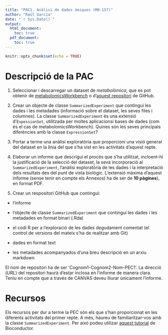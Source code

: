 ```yaml
---
title: "PAC1. Anàlisi de dades òmiques (M0-157)"
author: "Raúl García"
date: "`r Sys.Date()`"
output:
  html_document:
    toc: true
  pdf_document:
    toc: true
---
```


```r
knitr::opts_chunk$set(echo = TRUE)
```

# Descripció de la PAC

1. Seleccionar i descarregar un dataset de *metabolòmica*, que es pot obtenir de [metabolomicsWorkbench](https://www.metabolomicsworkbench.or/) o d'[aquest repositori](htpps://github.com/nutrimetabolomics/metaboData) de GitHub.


2. Crear un objecte de classe `SummarizedExperiment` que contingui les dades i les metadades (informació sobre el dataset, les seves files i columnes). La classe `SummarizedExperiment` és una extensió d'`ExpessionSet`, utilitzada per moltes aplicacionsi bases de dades (com és el cas de metabolomicsWorkbench). Quines són les seves principals diferències amb la classe `ExpressionSet`?

3. Portar a terme una anàlisi exploratòria que proporcioni una visió general del dataset en la línia del que s'ha vist en les activitats d'aquest repte. 

4. Elaborar un informe que descrigui el procés que s'ha utilitzat, incloent-hi la justificació de la selecció del dataset, la seva incorporació al `SummarizedExperiment`, l'anàlisi exploratòria de les dades i la interpretació dels resultats des del punt de vista biològic. L'extensió màxima d'aquest informe (sense tenir en compte els Annexos) ha de ser de **10 pàgines**), en format PDF.

5. Crear un respositori GitHub que contingui: 

* l'informe

* l'objecte de classe `SummarizedExperiment` que contingui les dades i les metadades en format binari (.Rda)

* el codi R per a l'exploració de les dades degudament comentat (el control de versions del mateix s'ha de realitzar amb Git)

* dades en format text

* les metadades acompanyados d'una breu descripció en un arxiu markdown

El nom de repositori ha de ser 'Cognom1-Cognom2-Nom-PEC1'. La direcció (*URL*) del repositori haurà d'estar inclosa en l'informe de manera clara. Teniu en compte que a través de CANVAS deveu lliurar únicament l'informe. 

# Recursos

Els recursos per dur a terme la PEC són els que s'han proporcionat en les diferents activitats del primer repte. A més, haureu de familiaritzar-vos amb la classe `SummarizedExperiment`. Per això podeu utilizar [aquest tutorial](https://bioconductor.org/packages/release/bioc/vignettes/SummarizedExperiment/inst/doc/SummarizedExperiment.html) de Bioconductor. 

